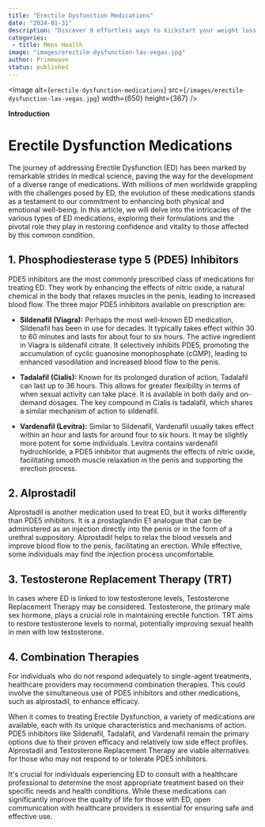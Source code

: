 ```yaml
---
title: "Erectile Dysfunction Medications"
date: "2024-01-31"
description: "Discover 9 effortless ways to kickstart your weight loss journey today with our simple yet effective tips."
categories:
 - title: Mens Health
image: "images/erectile-dysfunction-las-vegas.jpg"
author: Primewave
status: published
---
```


<Image
 alt={`erectile-dysfunction-medications`}
 src={`/images/erectile-dysfunction-las-vegas.jpg`}
 width={650}
 height={367}
/>

**Introduction**

# Erectile Dysfunction Medications

The journey of addressing Erectile Dysfunction (ED) has been marked by remarkable strides in medical science, paving the way for the development of a diverse range of medications. With millions of men worldwide grappling with the challenges posed by ED, the evolution of these medications stands as a testament to our commitment to enhancing both physical and emotional well-being. In this article, we will delve into the intricacies of the various types of ED medications, exploring their formulations and the pivotal role they play in restoring confidence and vitality to those affected by this common condition.

## 1. Phosphodiesterase type 5 (PDE5) Inhibitors

PDE5 inhibitors are the most commonly prescribed class of medications for treating ED. They work by enhancing the effects of nitric oxide, a natural chemical in the body that relaxes muscles in the penis, leading to increased blood flow. The three major PDE5 inhibitors available on prescription are:

- **Sildenafil (Viagra):** Perhaps the most well-known ED medication, Sildenafil has been in use for decades. It typically takes effect within 30 to 60 minutes and lasts for about four to six hours. The active ingredient in Viagra is sildenafil citrate. It selectively inhibits PDE5, promoting the accumulation of cyclic guanosine monophosphate (cGMP), leading to enhanced vasodilation and increased blood flow to the penis.

- **Tadalafil (Cialis):** Known for its prolonged duration of action, Tadalafil can last up to 36 hours. This allows for greater flexibility in terms of when sexual activity can take place. It is available in both daily and on-demand dosages. The key compound in Cialis is tadalafil, which shares a similar mechanism of action to sildenafil.

- **Vardenafil (Levitra):** Similar to Sildenafil, Vardenafil usually takes effect within an hour and lasts for around four to six hours. It may be slightly more potent for some individuals. Levitra contains vardenafil hydrochloride, a PDE5 inhibitor that augments the effects of nitric oxide, facilitating smooth muscle relaxation in the penis and supporting the erection process.

## 2. Alprostadil

Alprostadil is another medication used to treat ED, but it works differently than PDE5 inhibitors. It is a prostaglandin E1 analogue that can be administered as an injection directly into the penis or in the form of a urethral suppository. Alprostadil helps to relax the blood vessels and improve blood flow to the penis, facilitating an erection. While effective, some individuals may find the injection process uncomfortable.

## 3. Testosterone Replacement Therapy (TRT)

In cases where ED is linked to low testosterone levels, Testosterone Replacement Therapy may be considered. Testosterone, the primary male sex hormone, plays a crucial role in maintaining erectile function. TRT aims to restore testosterone levels to normal, potentially improving sexual health in men with low testosterone.

## 4. Combination Therapies

For individuals who do not respond adequately to single-agent treatments, healthcare providers may recommend combination therapies. This could involve the simultaneous use of PDE5 inhibitors and other medications, such as alprostadil, to enhance efficacy.

When it comes to treating Erectile Dysfunction, a variety of medications are available, each with its unique characteristics and mechanisms of action. PDE5 inhibitors like Sildenafil, Tadalafil, and Vardenafil remain the primary options due to their proven efficacy and relatively low side effect profiles. Alprostadil and Testosterone Replacement Therapy are viable alternatives for those who may not respond to or tolerate PDE5 inhibitors.

It's crucial for individuals experiencing ED to consult with a healthcare professional to determine the most appropriate treatment based on their specific needs and health conditions. While these medications can significantly improve the quality of life for those with ED, open communication with healthcare providers is essential for ensuring safe and effective use.
